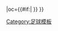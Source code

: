 {{fb team |t=-{zh:奈梅亨; zh-hans:奈梅亨; zh-hk:奈梅亨; zh-tw:尼美根; zh-mo:尼美根;}- |tan=NEC奈梅亨 |tc=NED |abb={{#if:{{{abb|}}}|NEC{{0}}}} |oc={{#if:{{{oc|}}}|{{{oc}}} }} }}<!--
--><noinclude>[[Category:足球模板]]</noinclude>